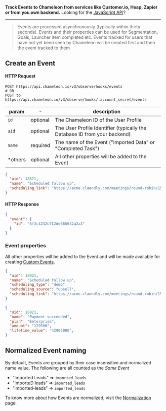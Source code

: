 **Track Events to Chameleon from services like Customer.io, Heap, Zapier or from you own backend.** Looking for the [JavaScript API](/js/events)?

------

> Events are processed asynchronously (typically within thirty seconds).
> Events and their properties can be used for Segmentation, Goals, Launcher item completed etc.
> Events tracked for users that have not yet been seen by Chameleon will be created first and then the event tracked to them

## Create an Event

#### HTTP Request

```
POST https://api.chameleon.io/v3/observe/hooks/events
# OR
POST to https://api.chameleon.io/v3/observe/hooks/:account_secret/events
```

| param   | -        | description                                                               |
|---------|----------|---------------------------------------------------------------------------|
| `id`    | optional | The Chameleon ID of the User Profile                                      |
| `uid`   | optional | The User Profile Identifier (typically the Database ID from your backend) |
| `name`  | required | The name of the Event ("Imported Data" or "Completed Task")               |
| *others | optional | All other properties will be added to the Event                           |

```json
{
  "uid": 18821,
  "name": "Scheduled follow up",
  "scheduling_link": "https://acme.claendly.com/meetings/round-robin/15-min"
}
```

#### HTTP Response

```json
{
  "event": {
    "id": "5f3c4232c712de665632a2a3"
  }
}
```

### Event properties

All other properties will be added to the Event and will be made available for creating [Custom Events](https://help.chameleon.io/en/articles/1226442-how-can-i-create-custom-events).

```json
{
  "uid": 18821,
  "name": "Scheduled follow up",
  "scheduling_type": "demo",
  "scheduling_source": "upsell",
  "scheduling_link": "https://acme.claendly.com/meetings/round-robin/15-min"
}
```


```json
{
  "uid": 18821,
  "name": "Payment succeeded",
  "plan": "Enterprise",
  "amount": "129500",
  "lifetime_value": "42905000",
}
```

## Normalized Event naming

By default, Events are grouped by their case insensitive and normalized name value. The following are all counted as the _Same Event_

- "Imported Leads" => `imported_leads`
- "ImporteD leads" => `imported_leads`
- "imported-leads" => `imported_leads`

To know more about how Events are normalized, visit the [Normalization](/concepts/normalization#events) page.
